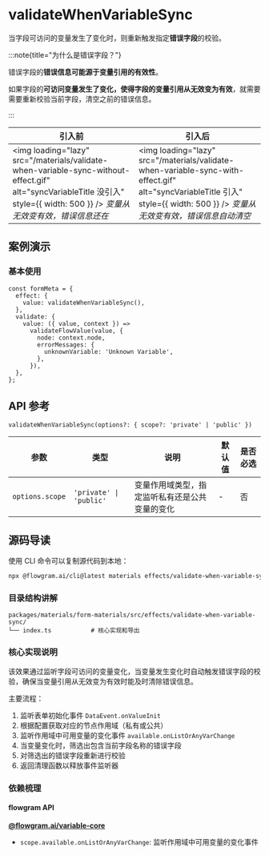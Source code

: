 
# validateWhenVariableSync

当字段可访问的变量发生了变化时，则重新触发指定**错误字段**的校验。

:::note{title="为什么是错误字段？"}

错误字段的**错误信息可能源于变量引用的有效性**。

如果字段的**可访问变量发生了变化，使得字段的变量引用从无效变为有效**，就需要需要重新校验当前字段，清空之前的错误信息。

:::

| 引入前 | 引入后 |
| --- | --- |
| <img loading="lazy" src="/materials/validate-when-variable-sync-without-effect.gif" alt="syncVariableTitle 没引入" style={{ width: 500 }} /> *变量从无效变有效，错误信息还在* | <img loading="lazy" src="/materials/validate-when-variable-sync-with-effect.gif" alt="syncVariableTitle 引入" style={{ width: 500 }} /> *变量从无效变有效，错误信息自动清空* |

## 案例演示

### 基本使用

<BasicStory />

```tsx pure title="form-meta.tsx"
const formMeta = {
  effect: {
    value: validateWhenVariableSync(),
  },
  validate: {
    value: ({ value, context }) =>
      validateFlowValue(value, {
        node: context.node,
        errorMessages: {
          unknownVariable: 'Unknown Variable',
        },
      }),
  },
};
```

## API 参考

`validateWhenVariableSync(options?: { scope?: 'private' | 'public' })`

| 参数 | 类型 | 说明 | 默认值 | 是否必选 |
| --- | --- | --- | --- | --- |
| `options.scope` | `'private' \| 'public'` | 变量作用域类型，指定监听私有还是公共变量的变化 | - | 否 |

## 源码导读

<SourceCode
  href="https://github.com/bytedance/flowgram.ai/tree/main/packages/materials/form-materials/src/effects/validate-when-variable-sync/index.ts"
/>

使用 CLI 命令可以复制源代码到本地：

```bash
npx @flowgram.ai/cli@latest materials effects/validate-when-variable-sync
```

### 目录结构讲解

```
packages/materials/form-materials/src/effects/validate-when-variable-sync/
└── index.ts           # 核心实现和导出
```

### 核心实现说明

该效果通过监听字段可访问的变量变化，当变量发生变化时自动触发错误字段的校验，确保当变量引用从无效变为有效时能及时清除错误信息。

主要流程：
1. 监听表单初始化事件 `DataEvent.onValueInit`
2. 根据配置获取对应的节点作用域（私有或公共）
3. 监听作用域中可用变量的变化事件 `available.onListOrAnyVarChange`
4. 当变量变化时，筛选出包含当前字段名称的错误字段
5. 对筛选出的错误字段重新进行校验
6. 返回清理函数以释放事件监听器

### 依赖梳理

#### flowgram API

[**@flowgram.ai/variable-core**](https://github.com/bytedance/flowgram.ai/tree/main/packages/variable-engine/variable-core)
- `scope.available.onListOrAnyVarChange`: 监听作用域中可用变量的变化事件
